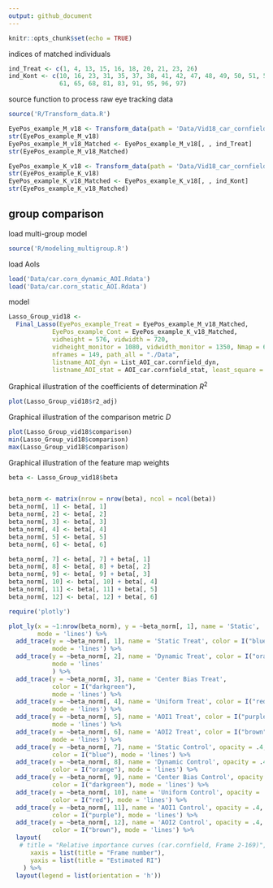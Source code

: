 ```yaml
---
output: github_document
---
```


<!-- README.md is generated from README.Rmd. Please edit that file -->

```r
knitr::opts_chunk$set(echo = TRUE)
```

indices of matched individuals 
```r
ind_Treat <- c(1, 4, 13, 15, 16, 18, 20, 21, 23, 26)
ind_Kont <- c(10, 16, 23, 31, 35, 37, 38, 41, 42, 47, 48, 49, 50, 51, 52, 60,
              61, 65, 68, 81, 83, 91, 95, 96, 97)
```
source function to process raw eye tracking data
```r
source('R/Transform_data.R')
```

```r
EyePos_example_M_v18 <- Transform_data(path = 'Data/Vid18_car_cornfield_treatments.csv')
str(EyePos_example_M_v18)
EyePos_example_M_v18_Matched <- EyePos_example_M_v18[, , ind_Treat]
str(EyePos_example_M_v18_Matched)
```

```r
EyePos_example_K_v18 <- Transform_data(path = 'Data/Vid18_car_cornfield_controls.csv')
str(EyePos_example_K_v18)
EyePos_example_K_v18_Matched <- EyePos_example_K_v18[, , ind_Kont]
str(EyePos_example_K_v18_Matched)
```

## group comparison 

load multi-group model
```r
source('R/modeling_multigroup.R')
```
load AoIs
```r
load('Data/car.corn_dynamic_AOI.Rdata') 
load('Data/car.corn_static_AOI.Rdata') 
```
model
```r
Lasso_Group_vid18 <- 
  Final_Lasso(EyePos_example_Treat = EyePos_example_M_v18_Matched, 
            EyePos_example_Cont = EyePos_example_K_v18_Matched,
            vidheight = 576, vidwidth = 720,
            vidheight_monitor = 1080, vidwidth_monitor = 1350, Nmap = 6, 
            nframes = 149, path_all = "./Data",
            listname_AOI_dyn = List_AOI_car.cornfield_dyn, 
            listname_AOI_stat = AOI_car.cornfield_stat, least_square = TRUE)
```
Graphical illustration of the coefficients of determination $R^2$
```r
plot(Lasso_Group_vid18$r2_adj)
```
Graphical illustration of the comparison metric $D$
```r
plot(Lasso_Group_vid18$comparison)
min(Lasso_Group_vid18$comparison)
max(Lasso_Group_vid18$comparison)
```
Graphical illustration of the feature map weights
```r
beta <- Lasso_Group_vid18$beta


beta_norm <- matrix(nrow = nrow(beta), ncol = ncol(beta))
beta_norm[, 1] <- beta[, 1] 
beta_norm[, 2] <- beta[, 2]
beta_norm[, 3] <- beta[, 3]
beta_norm[, 4] <- beta[, 4]
beta_norm[, 5] <- beta[, 5]
beta_norm[, 6] <- beta[, 6]

beta_norm[, 7] <- beta[, 7] + beta[, 1]
beta_norm[, 8] <- beta[, 8] + beta[, 2]
beta_norm[, 9] <- beta[, 9] + beta[, 3]
beta_norm[, 10] <- beta[, 10] + beta[, 4]
beta_norm[, 11] <- beta[, 11] + beta[, 5]
beta_norm[, 12] <- beta[, 12] + beta[, 6]

require('plotly')

plot_ly(x = ~1:nrow(beta_norm), y = ~beta_norm[, 1], name = 'Static', 
        mode = 'lines') %>%
  add_trace(y = ~beta_norm[, 1], name = 'Static Treat', color = I("blue"),
            mode = 'lines') %>%
  add_trace(y = ~beta_norm[, 2], name = 'Dynamic Treat', color = I("orange"), 
            mode = 'lines'
            ) %>%
  add_trace(y = ~beta_norm[, 3], name = 'Center Bias Treat', 
            color = I("darkgreen"),
            mode = 'lines') %>%
  add_trace(y = ~beta_norm[, 4], name = 'Uniform Treat', color = I("red"), 
            mode = 'lines') %>%
  add_trace(y = ~beta_norm[, 5], name = 'AOI1 Treat', color = I("purple"),
            mode = 'lines') %>%
  add_trace(y = ~beta_norm[, 6], name = 'AOI2 Treat', color = I("brown"), 
            mode = 'lines') %>%
  add_trace(y = ~beta_norm[, 7], name = 'Static Control', opacity = .4,
            color = I("blue"), mode = 'lines') %>%
  add_trace(y = ~beta_norm[, 8], name = 'Dynamic Control', opacity = .4,
            color = I("orange"), mode = 'lines') %>%
  add_trace(y = ~beta_norm[, 9], name = 'Center Bias Control', opacity = .4,
            color = I("darkgreen"), mode = 'lines') %>%
  add_trace(y = ~beta_norm[, 10], name = 'Uniform Control', opacity = .4,
            color = I("red"), mode = 'lines') %>%
  add_trace(y = ~beta_norm[, 11], name = 'AOI1 Control', opacity = .4, 
            color = I("purple"), mode = 'lines') %>%
  add_trace(y = ~beta_norm[, 12], name = 'AOI2 Control', opacity = .4, 
            color = I("brown"), mode = 'lines') %>%
  layout(
   # title = "Relative importance curves (car.cornfield, Frame 2-169)",
      xaxis = list(title = "Frame number"),
      yaxis = list(title = "Estimated RI")
    ) %>%
  layout(legend = list(orientation = 'h'))
```
